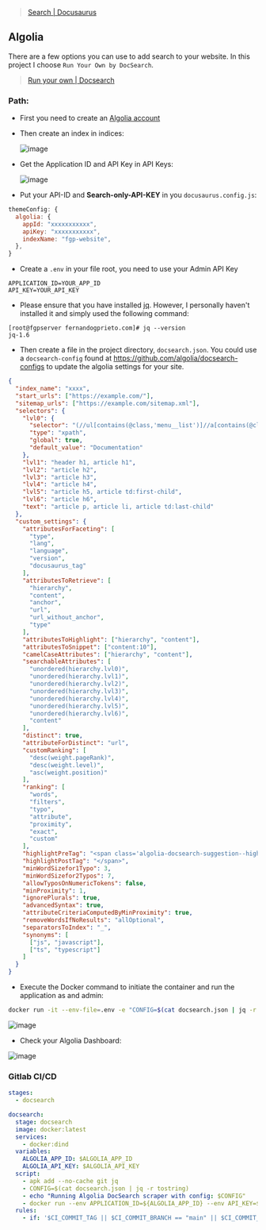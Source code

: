 
> [Search | Docusaurus](https://docusaurus.io/docs/search) 


## Algolia
There are a few options you can use to add search to your website. In this project I choose `Run Your Own by DocSearch`.

> [Run your own | Docsearch](https://docsearch.algolia.com/docs/run-your-own)

### Path:

- First you need to create an [Algolia account](https://www.algolia.com/)
- Then create an index in indices:
  
  ![image](https://gitlab.com/fernandogprieto/fgp-website/-/raw/main/static/img/projects/docusaurus/indices.png)

- Get the Application ID and API Key in API Keys:
  
  ![image](https://gitlab.com/fernandogprieto/fgp-website/-/raw/main/static/img/projects/docusaurus/apikeys.png)

- Put your API-ID and **Search-only-API-KEY** in you `docusaurus.config.js`:

```js
themeConfig: {
  algolia: {
    appId: "xxxxxxxxxxx",
    apiKey: "xxxxxxxxxxx",
    indexName: "fgp-website",
  },
}
```

- Create a `.env` in your file root, you need to use your Admin API Key

```
APPLICATION_ID=YOUR_APP_ID
API_KEY=YOUR_API_KEY
```

- Please ensure that you have installed [jq](https://github.com/stedolan/jq/wiki/Installation). However, I personally haven't installed it and simply used the following command: 
  
```
[root@fgpserver fernandogprieto.com]# jq --version
jq-1.6
```

- Then create a file in the project directory, `docsearch.json`. You could use a `docsearch-config` found at https://github.com/algolia/docsearch-configs to update the algolia settings for your site.
   
```json title='docsearch.json' {2-4}
{
  "index_name": "xxxx",
  "start_urls": ["https://example.com/"],
  "sitemap_urls": ["https://example.com/sitemap.xml"],
  "selectors": {
    "lvl0": {
      "selector": "(//ul[contains(@class,'menu__list')]//a[contains(@class, 'menu__link menu__link--sublist menu__link--active')]/text() | //nav[contains(@class, 'navbar')]//a[contains(@class, 'navbar__link--active')]/text())[last()]",
      "type": "xpath",
      "global": true,
      "default_value": "Documentation"
    },
    "lvl1": "header h1, article h1",
    "lvl2": "article h2",
    "lvl3": "article h3",
    "lvl4": "article h4",
    "lvl5": "article h5, article td:first-child",
    "lvl6": "article h6",
    "text": "article p, article li, article td:last-child"
  },
  "custom_settings": {
    "attributesForFaceting": [
      "type",
      "lang",
      "language",
      "version",
      "docusaurus_tag"
    ],
    "attributesToRetrieve": [
      "hierarchy",
      "content",
      "anchor",
      "url",
      "url_without_anchor",
      "type"
    ],
    "attributesToHighlight": ["hierarchy", "content"],
    "attributesToSnippet": ["content:10"],
    "camelCaseAttributes": ["hierarchy", "content"],
    "searchableAttributes": [
      "unordered(hierarchy.lvl0)",
      "unordered(hierarchy.lvl1)",
      "unordered(hierarchy.lvl2)",
      "unordered(hierarchy.lvl3)",
      "unordered(hierarchy.lvl4)",
      "unordered(hierarchy.lvl5)",
      "unordered(hierarchy.lvl6)",
      "content"
    ],
    "distinct": true,
    "attributeForDistinct": "url",
    "customRanking": [
      "desc(weight.pageRank)",
      "desc(weight.level)",
      "asc(weight.position)"
    ],
    "ranking": [
      "words",
      "filters",
      "typo",
      "attribute",
      "proximity",
      "exact",
      "custom"
    ],
    "highlightPreTag": "<span class='algolia-docsearch-suggestion--highlight'>",
    "highlightPostTag": "</span>",
    "minWordSizefor1Typo": 3,
    "minWordSizefor2Typos": 7,
    "allowTyposOnNumericTokens": false,
    "minProximity": 1,
    "ignorePlurals": true,
    "advancedSyntax": true,
    "attributeCriteriaComputedByMinProximity": true,
    "removeWordsIfNoResults": "allOptional",
    "separatorsToIndex": "_",
    "synonyms": [
      ["js", "javascript"],
      ["ts", "typescript"]
    ]
  }
}
```
- Execute the Docker command to initiate the container and run the application as and admin:

```sh
docker run -it --env-file=.env -e "CONFIG=$(cat docsearch.json | jq -r tostring)" algolia/docsearch-scraper
```

![image](https://gitlab.com/fernandogprieto/fgp-website/-/raw/main/static/img/projects/docusaurus/docker.png)

- Check your Algolia Dashboard:
  
![image](https://gitlab.com/fernandogprieto/fgp-website/-/raw/main/static/img/projects/docusaurus/algolia.png)

### Gitlab CI/CD

```yaml title='.gitlab-ci.yml'
stages:
  - docsearch

docsearch:
  stage: docsearch
  image: docker:latest
  services:
    - docker:dind
  variables:
    ALGOLIA_APP_ID: $ALGOLIA_APP_ID
    ALGOLIA_API_KEY: $ALGOLIA_API_KEY
  script:
    - apk add --no-cache git jq
    - CONFIG=$(cat docsearch.json | jq -r tostring)
    - echo "Running Algolia DocSearch scraper with config: $CONFIG"
    - docker run --env APPLICATION_ID=${ALGOLIA_APP_ID} --env API_KEY=${ALGOLIA_API_KEY} --env "CONFIG=${CONFIG}" algolia/docsearch-scraper
  rules:
    - if: '$CI_COMMIT_TAG || $CI_COMMIT_BRANCH == "main" || $CI_COMMIT_BRANCH == "master"'
```

